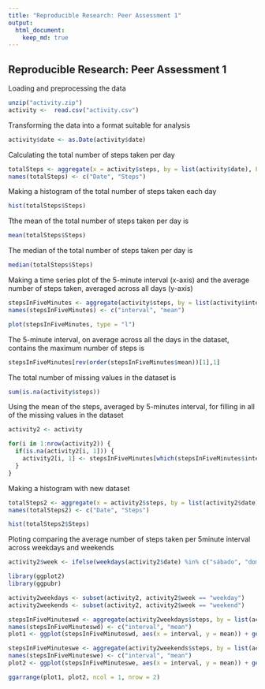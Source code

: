 ```yaml
---
title: "Reproducible Research: Peer Assessment 1"
output: 
  html_document:
    keep_md: true
---
```



## Reproducible Research: Peer Assessment 1


Loading and preprocessing the data
```r
unzip("activity.zip")
activity <-  read.csv("activity.csv")
```
Transforming the data into a format suitable for analysis

```r
activity$date <- as.Date(activity$date)
```

Calculating the total number of steps taken per day
```r
totalSteps <- aggregate(x = activity$steps, by = list(activity$date), FUN = sum, na.rm = TRUE)
names(totalSteps) <- c("Date", "Steps")
```

Making a histogram of the total number of steps taken each day
```r
hist(totalSteps$Steps)
```

Tthe mean of the total number of steps taken per day is 
```r
mean(totalSteps$Steps)
```

The median of the total number of steps taken per day is  
```r
median(totalSteps$Steps)
```


Making a time series plot of the 5-minute interval (x-axis) and the average number of steps taken, averaged across all days (y-axis)
```r
stepsInFiveMinutes <- aggregate(activity$steps, by = list(activity$interval), FUN = mean, na.rm = TRUE)
names(stepsInFiveMinutes) <- c("interval", "mean")

plot(stepsInFiveMinutes, type = "l")
```

The 5-minute interval, on average across all the days in the dataset, contains the maximum number of steps is
```r
stepsInFiveMinutes[rev(order(stepsInFiveMinutes$mean))[1],1]
```

The total number of missing values in the dataset is 
```r
sum(is.na(activity$steps))
```

Using the mean of the steps, averaged by 5-minutes interval, for filling in all of the missing values in the dataset
```r
activity2 <- activity

for(i in 1:nrow(activity2)) {
  if(is.na(activity2[i, 1])) {
    activity2[i, 1] <- stepsInFiveMinutes[which(stepsInFiveMinutes$interval == activity2[i, 3]), 2]
  }
}
```

Making a histogram with new dataset
```r
totalSteps2 <- aggregate(x = activity2$steps, by = list(activity2$date), FUN = sum, na.rm = TRUE)
names(totalSteps2) <- c("Date", "Steps")

hist(totalSteps2$Steps)
```

Ploting comparing the average number of steps taken per 5minute interval across weekdays and weekends
```r
activity2$week <- ifelse(weekdays(activity2$date) %in% c("sábado", "domingo"), "weekend", "weekday")

library(ggplot2)
library(ggpubr)

activity2weekdays <- subset(activity2, activity2$week == "weekday")
activity2weekends <- subset(activity2, activity2$week == "weekend")

stepsInFiveMinuteswd <- aggregate(activity2weekdays$steps, by = list(activity2weekdays$interval), FUN = mean, na.rm = TRUE)
names(stepsInFiveMinuteswd) <- c("interval", "mean")
plot1 <- ggplot(stepsInFiveMinuteswd, aes(x = interval, y = mean)) + geom_line()

stepsInFiveMinuteswe <- aggregate(activity2weekends$steps, by = list(activity2weekends$interval), FUN = mean, na.rm = TRUE)
names(stepsInFiveMinuteswe) <- c("interval", "mean")
plot2 <- ggplot(stepsInFiveMinuteswe, aes(x = interval, y = mean)) + geom_line()

ggarrange(plot1, plot2, ncol = 1, nrow = 2)
``` 

